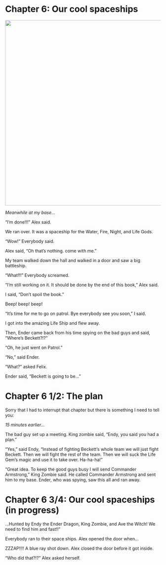# Chapter 6: Our cool spaceships {-}

![](img/threeships.jpg){width=600px}

*Meanwhile at my base...*

"I'm  done!!!" Alex said. 

We ran over. It was a spaceship for the Water, Fire, Night, and Life Gods. 

"Wow!" Everybody said. 

Alex said, "Oh that's nothing. come with me." 

My team walked down the hall and walked in a door and saw a big battleship. 

"What!!!" Everybody screamed. 

"I'm still working on it. It should be done by the end of this book," Alex said.  

I said, "Don't spoil the book.” 

Beep! beep! beep! 

"It's time for me to go on patrol. Bye everybody see you soon," I said. 

I got into the amazing Life Ship and flew away. 

Then, Ender came back from his time spying on the bad guys and said, "Where's Beckett?!?" 

"Oh, he just went on Patrol." 

"No," said Ender. 

"What?" asked Felix. 

Ender said, "Beckett is going to be..."

# Chapter 6 1/2: The plan {-}

Sorry that I had to interrupt that chapter but there is something I need to tell you:

*15 minutes earlier...*

The bad guy set up a meeting. King zombie said, "Endy, you said you had a plan."

"Yes," said Endy, "Instead of fighting Beckett’s whole team we will just fight Beckett. Then we will fight the rest of the team. Then we will suck the Life Gem's magic and use it to take over. Ha-ha-ha!"

"Great idea. To keep the good guys busy I will send Commander Armstrong," King Zombie said. He called Commander Armstrong and sent him to my base. Ender, who was spying, saw this all and ran away.

# Chapter 6 3/4: Our cool spaceships (in progress) {-}

...Hunted by Endy the Ender Dragon, King Zombie, and Ave the Witch! We need to find him and fast!!"

Everybody ran to their space ships. Alex opened the door when...

ZZZAP!!!! A blue ray shot down. Alex closed the door before it got inside. 

"Who did that?!?” Alex asked herself.
